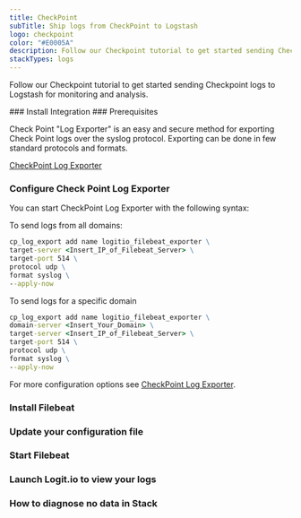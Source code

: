 ```yaml
---
title: CheckPoint
subTitle: Ship logs from CheckPoint to Logstash
logo: checkpoint
color: "#E0005A"
description: Follow our Checkpoint tutorial to get started sending Checkpoint logs to Logstash for monitoring and analysis.
stackTypes: logs
---
```


Follow our Checkpoint tutorial to get started sending Checkpoint logs to Logstash for monitoring and analysis.

<Steps>
  ### Install Integration
  <InstallIntegration/>
  ### Prerequisites

  Check Point "Log Exporter" is an easy and secure method for exporting Check Point logs over the syslog protocol.
  Exporting can be done in few standard protocols and formats.

  [CheckPoint Log Exporter](https://supportcenter.checkpoint.com/supportcenter/portal?eventSubmit_doGoviewsolutiondetails=&solutionid=sk122323)

  ### Configure Check Point Log Exporter

  You can start CheckPoint Log Exporter with the following syntax:

  To send logs from all domains:

  ```cmd copy
  cp_log_export add name logitio_filebeat_exporter \
  target-server <Insert_IP_of_Filebeat_Server> \
  target-port 514 \
  protocol udp \
  format syslog \
  --apply-now
  ```

  To send logs for a specific domain

  ```cmd copy
  cp_log_export add name logitio_filebeat_exporter \
  domain-server <Insert_Your_Domain> \
  target-server <Insert_IP_of_Filebeat_Server> \
  target-port 514 \
  protocol udp \
  format syslog \
  --apply-now
  ```

  For more configuration options see [CheckPoint Log Exporter](https://supportcenter.checkpoint.com/supportcenter/portal?eventSubmit_doGoviewsolutiondetails=&solutionid=sk122323).

  ### Install Filebeat

  <InstallFilebeat />

  ### Update your configuration file

  <FilebeatUdp type="checkpoint" />

  ### Start Filebeat

  <StartFilebeat />

  ### Launch Logit.io to view your logs

  <LaunchStack utmMedium="logs" utmCampaign="checkpoint" source="checkpoint" />

  ### How to diagnose no data in Stack

  <DiagnoseNoData />

</Steps>